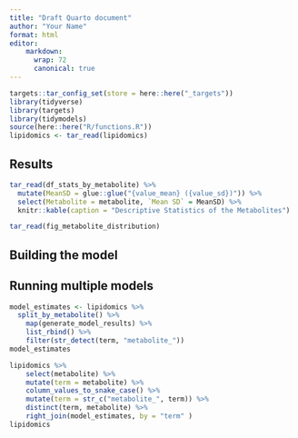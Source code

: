 ```yaml
---
title: "Draft Quarto document"
author: "Your Name"
format: html
editor: 
    markdown:
      wrap: 72
      canonical: true
---
```


```r
targets::tar_config_set(store = here::here("_targets"))
library(tidyverse)
library(targets)
library(tidymodels)
source(here::here("R/functions.R"))
lipidomics <- tar_read(lipidomics)
```

## Results

```r
tar_read(df_stats_by_metabolite) %>%
  mutate(MeanSD = glue::glue("{value_mean} ({value_sd})")) %>%
  select(Metabolite = metabolite, `Mean SD` = MeanSD) %>%
  knitr::kable(caption = "Descriptive Statistics of the Metabolites")
```

```r
tar_read(fig_metabolite_distribution)
```

## Building the model

## Running multiple models

```r
model_estimates <- lipidomics %>%
  split_by_metabolite() %>% 
    map(generate_model_results) %>% 
    list_rbind() %>% 
    filter(str_detect(term, "metabolite_"))
model_estimates
```

```r
lipidomics %>% 
    select(metabolite) %>% 
    mutate(term = metabolite) %>% 
    column_values_to_snake_case() %>% 
    mutate(term = str_c("metabolite_", term)) %>% 
    distinct(term, metabolite) %>% 
    right_join(model_estimates, by = "term" )
lipidomics
```
